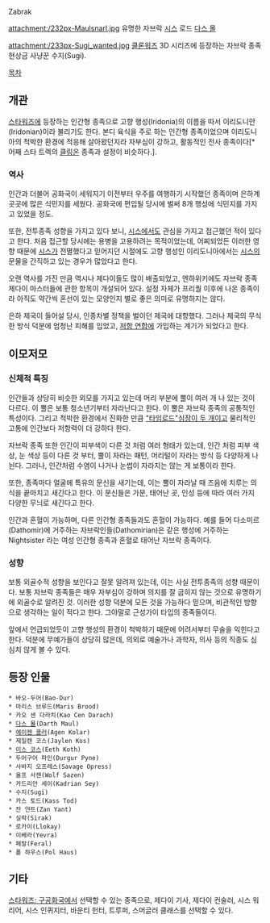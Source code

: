 Zabrak

attachment:/232px-Maulsnarl.jpg
유명한 자브락 [[시스]] 로드 [[다스 몰]]

attachment:/233px-Sugi_wanted.jpg
[[클론워즈]] 3D 시리즈에 등장하는 자브락 종족 현상금 사냥꾼 수지(Sugi).  

[[목차]]

== 개관 ==
[[스타워즈]]에 등장하는 인간형 종족으로 고향 행성(Iridonia)의 이름을 따서 이리도니안(Iridonian)이라 불리기도 한다. 본디 육식을 주로 하는 인간형 종족이었으며 이리도니아의 척박한 환경에 적응해 살아왔던지라 자부심이 강하고, 활동적인 전사 종족이다[* 어째 스타 트렉의 [[클링온]] 종족과 설정이 비슷하다.].

=== 역사 ===
인간과 더불어 공화국이 세워지기 이전부터 우주를 여행하기 시작했던 종족이며 은하계 곳곳에 많은 식민지를 세웠다. 공화국에 편입될 당시에 벌써 8개 행성에 식민지를 가지고 있었을 정도. 

또한, 전투종족 성향을 가지고 있다 보니, [[시스]]에서도 관심을 가지고 접근했던 적이 있다고 한다. 처음 접근할 당시에는 용병을 고용하려는 목적이었는데, 어찌되었든 이러한 영향 때문에 [[시스]]가 전멸했다고 믿어지던 시절에도 고향 행성인 이리도니아에서는 [[시스]]의 문물을 간직하고 있는 경우가 많았다고 한다. 

오랜 역사를 가진 만큼 역시나 제다이들도 많이 배출되었고, 엔하위키에도 자브락 종족 제다이 마스터들에 관한 항목이 개설되어 있다. 설정 자체가 프리퀄 이후에 나온 종족이라 아직도 약간씩 혼선이 있는 모양인지 별로 좋은 의미로 유명하지는 않다.

은하 제국이 들어설 당시, 인종차별 정책을 벌이던 제국에 대항했다. 그러나 제국의 무식한 방식 덕분에 엄청난 피해를 입었고, [[저항 연합]]에 가입하는 계기가 되었다고 한다. 

== 이모저모 ==

=== 신체적 특징 ===
인간들과 상당히 비슷한 외모를 가지고 있는데 머리 부분에 뿔이 여러 개 나 있는 것이 다르다. 이 뿔은 보통 청소년기부터 자라난다고 한다. 이 뿔은 자브락 종족의 공통적인 특성이다. 그리고 척박한 환경에서 진화한 만큼 [["타임로드"심장이 두 개이고]] 물리적인 고통에 인간보다 저항력이 더 강하다 한다.

자브락 종족 또한 인간이 피부색이 다른 것 처럼 여러 형태가 있는데, 인간 처럼 피부 색상, 눈 색상 등이 다른 것 부터, 뿔이 자라는 패턴, 머리털이 자라는 방식 등 다양하게 나뉜다. 그러나, 인간처럼 수염이 나거나 눈썹이 자라지는 않는 게 보통이라 한다.

또한, 종족마다 얼굴에 특유의 문신을 새기는데, 이는 뿔이 자라날 때 즈음에 치루는 의식을 끝마치고 새긴다고 한다. 이 문신들은 가문, 태어난 곳, 인성 등에 따라 여러 가지 다양한 무늬로 새긴다고 한다.

인간과 혼혈이 가능하며, 다른 인간형 종족들과도 혼혈이 가능하다. 예를 들어 다소미르(Dathomir)에 거주하는 자브락인들(Dathomirian)은 같은 행성에 거주하는 Nightsister 라는 여성 인간형 종족과 혼혈로 태어난 자브락 종족이다.

=== 성향 ===
보통 외골수적 성향을 보인다고 잘못 알려져 있는데, 이는 사실 전투종족의 성향 때문이다. 보통 자브락 종족들은 매우 자부심이 강하며 의지를 잘 굽히지 않는 것으로 유명하기에 외골수로 알려진 것. 이러한 성향 덕분에 모든 것을 가능하다 믿으며, 비관적인 방향으로 생각하는 일이 적다고 한다. 그야말로 근성가이 타입의 종족들이다. 

앞에서 언급되었듯이 고향 행성의 환경이 척박하기 때문에 어려서부터 무술을 익힌다고 한다. 덕분에 무예가들이 상당히 많은데, 의외로 예술가나 과학자, 의사 등의 직종도 심심치 않게 볼 수 있다. 

== 등장 인물 ==
 * 바오-두어(Bao-Dur)
 * 마리스 브루드(Maris Brood)
 * 카오 센 다라치(Kao Cen Darach)
 * [[다스 몰]](Darth Maul)
 * [[에이젠 콜러]](Agen Kolar)
 * 제일렌 코스(Jaylen Kos)
 * [[이스 코스]](Eeth Koth)
 * 두어구어 파인(Durgur Pyne)
 * 사바지 오프레스(Savage Opress)
 * 울프 사젠(Wolf Sazen)
 * 카드리안 세이(Kadrian Sey)
 * 수지(Sugi)
 * 카스 토드(Kass Tod)
 * 잔 얀트(Zan Yant)
 * 실락(Sirak)
 * 로카이(Llokay)
 * 이베라(Yevra)
 * 페랄(Feral)
 * 폴 하우스(Pol Haus)
 
== 기타 ==
[[스타워즈: 구공화국]]에서 선택할 수 있는 종족으로, 제다이 기사, 제다이 컨술러, 시스 워리어, 시스 인퀴지터, 바운티 헌터, 트루퍼, 스머글러 클래스를 선택할 수 있다. 
